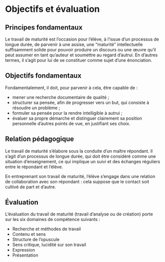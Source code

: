 # Objectifs et évaluation {-}

## Principes fondamentaux {-}

Le travail de maturité est l'occasion pour l'élève, à l'issue d'un processus de longue durée, de parvenir à une assise, une "maturité" intellectuelle suffisamment solide pour pouvoir produire un discours ou une œuvre qu'il peut assumer en tant qu'auteur et soumettre au regard d'autrui. En d'autres termes, il s'agit pour lui de se constituer comme sujet d'une énonciation.

## Objectifs fondamentaux {-}

Fondamentalement, il doit, pour parvenir à cela, être capable de :

- mener une recherche documentaire de qualité ;
- structurer sa pensée, afin de progresser vers un but, qui consiste à résoudre un problème ;
- formuler sa pensée pour la rendre intelligible à autrui ;
- évaluer sa propre démarche et distinguer clairement sa position personnelle d'autres points de vue, en justifiant ses choix.

## Relation pédagogique {-}

Le travail de maturité s'élabore sous la conduite d'un maître répondant. Il s'agit d'un processus de longue durée, qui doit être considéré comme une situation d'enseignement, ce qui implique un suivi et des échanges réguliers entre le répondant et l'élève.

En entreprenant son travail de maturité, l'élève s'engage dans une relation de collaboration avec son répondant : cela suppose que le contact soit cultivé de part et d'autre.

## Évaluation {-}

L'évaluation du travail de maturité (travail d'analyse ou de création) porte sur les six domaines de compétence suivants :

- Recherche et méthodes de travail
- Contenu et sens
- Structure de l'opuscule
- Sens critique, lucidité sur son travail
- Expression
- Présentation